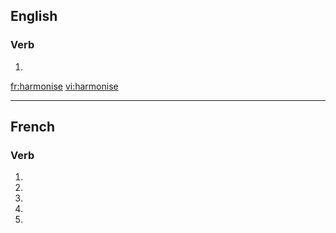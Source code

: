 ==English==

===Verb===
{{en-verb|harmonis|es}}

# {{alternative spelling of|harmonize}}

[[fr:harmonise]]
[[vi:harmonise]]

----
{{see|harmonisé}}
==French==

===Verb===
{{fr-verb-form}}

# {{form of|[[first-person|First-person]] [[singular]] [[present indicative]]|harmoniser|lang=French}}
# {{form of|[[third-person|Third-person]] [[singular]] [[present indicative]]| harmoniser|lang=French}}
# {{form of|First-person singular [[present subjunctive]]|harmoniser|lang=French}}
# {{form of|[[third-person|Third-person]] singular [[present subjunctive]]| harmoniser|lang=French}}
# {{form of|Second-person singular [[imperative]]|harmoniser |lang=French}}


{{rfc-auto}}